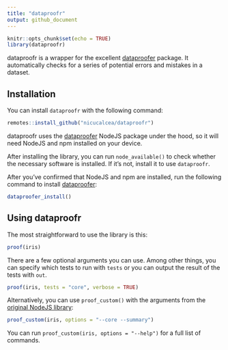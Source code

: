 ```yaml
---
title: "dataproofr"
output: github_document
---
```


```r
knitr::opts_chunk$set(echo = TRUE)
library(dataproofr)
```

dataproofr is a wrapper for the excellent [dataproofer](https://github.com/dataproofer/Dataproofer) package. It automatically checks for a series of potential errors and mistakes in a dataset.

## Installation

You can install `dataproofr` with the following command: 

```r
remotes::install_github("nicucalcea/dataproofr")
```

dataproofr uses the [dataproofer](https://github.com/dataproofer/Dataproofer) NodeJS package under the hood, so it will need NodeJS and npm installed on your device.

After installing the library, you can run `node_available()` to check whether the necessary software is installed. If it's not, install it to use `dataproofr`.

After you've confirmed that NodeJS and npm are installed, run the following command to install [dataproofer](https://github.com/dataproofer/Dataproofer):

```r
dataproofer_install()
```

## Using dataproofr

The most straightforward to use the library is this:

```r
proof(iris)
```

There are a few optional arguments you can use. Among other things, you can specify which tests to run with `tests` or you can output the result of the tests with `out`.

```r
proof(iris, tests = "core", verbose = TRUE)
```
Alternatively, you can use `proof_custom()` with the arguments from the [original NodeJS library](https://github.com/dataproofer/Dataproofer):

```r
proof_custom(iris, options = "--core --summary")
```

You can run `proof_custom(iris, options = "--help")` for a full list of commands.
